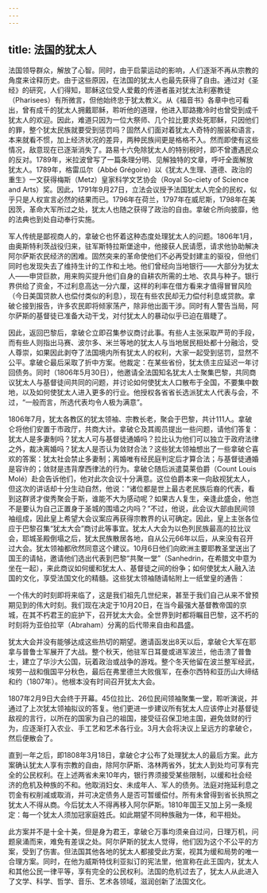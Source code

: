 ```yaml
---
---
---
```

title: 法国的犹太人
---




法国领导群众，解放了心智。同时，由于启蒙运动的影响，人们逐渐不再从宗教的角度来诠释历史。由于这些原因，在法国的犹太人也最先获得了自由。通过对《圣经》的研究，人们得知，耶稣这位受人爱戴的传道者虽对犹太法利塞教徒（Pharisees）有所微言，但他始终忠于犹太教义。从《福音书》各章中也可看出，曾有成千的犹太人拥戴耶稣，聆听他的道理，他进入耶路撒冷时也曾受到成千犹太人的欢迎。因此，难道只因为一位大祭师、几个拉比要求处死耶稣，只因他们的罪，整个犹太民族就要受到惩罚吗？固然人们面对着犹太人奇特的服装和语言，本来就看不惯，加上经济状况的差异，两种民族间更是格格不入。然而即使有这些情况，敌意现在已逐渐消失了。路易十六免除犹太人的特别税时，即不曾遭遇民众的反对。1789年，米拉波曾写了一篇条理分明、见解独特的文章，呼吁全面解放犹太人。1789年，格雷瓜尔（Abbé Grégoire）以《犹太人生理、道德、政治的重生》一文获得梅斯（Metz）皇家科学文艺协会（Royal So-ciety of Science and Arts）奖。因此，1791年9月27日，立法会议授予法国犹太人完全的民权，似乎只是人权宣言必然的结果而已。1796年在荷兰，1797年在威尼斯，1798年在美因茨，革命大军所过之处，犹太人也随之获得了政治的自由。拿破仑所向披靡，他的法典也到处自动奉行实施。

军人传统是鄙视商人的，拿破仑也怀着这种态度处理犹太人的问题。1806年1月，由奥斯特利茨战役归来，驻军斯特拉斯堡途中，他接获人民请愿，请求他协助解决阿尔萨斯农民经济的困难。固然突来的革命使他们不必再受封建主的驱役，但他们同时也发现失去了维持生计的工作和土地。他们曾经向当地银行——大部分为犹太人——申贷巨款，用来购买提升他们自身的自耕农所需的土地、农具与种子。银行界供给了资金，不过利息高达一分六厘，这样的利率在借方看来才值得冒冒风险（今日美国贷款人也偿付类似的利息），现在有些农民却无力偿付利息或贷款。拿破仑接到报告，许多农民即将倾家荡产，除非他出面干涉。同时有人警告当局，阿尔萨斯的基督徒已准备大动干戈，对付犹太人的暴动似乎已迫在眉睫了。

因此，返回巴黎后，拿破仑立即召集参议商讨此事。有些人主张采取严苛的手段，而有些人则指出马赛、波尔多、米兰等地的犹太人与当地居民相处都十分融洽，受人尊崇，如果因此剥夺了法国境内所有犹太人的权利，大家一起受到惩罚，显然不公平。拿破仑最后采取了折中方案。他裁定：在某些省份，犹太债主应延迟一年讨回债务。同时（1806年5月30日），他邀请全法国知名犹太人士聚集巴黎，共同商议犹太人与基督徒间共同的问题，并讨论如何使犹太人口散布于全国，不要集中数地，以及如何使犹太人进入更多的行业。他授权各省省长选派犹太人代表与会，不过，“一般而言，所选代表均令人极为满意”。

1806年7月，犹太各教区的犹太领袖、宗教长老，聚会于巴黎，共计111人。拿破仑将他们安置于市政厅，共商大计。拿破仑及其阁员提出一些问题，请他们答复：犹太人是多妻制吗？犹太人可与基督徒通婚吗？拉比认为他们可以独立于政府法律之外，裁决离婚吗？犹太人是否认为敛财合法？这些犹太领袖想出了一些拿破仑喜欢的答案：犹太社会禁止多妻制；离婚唯有经民庭判定后才算合法；与基督徒通婚是容许的；敛财是违背摩西律法的行为。拿破仑随后派遣莫莱伯爵（Count Louis Molé）赴会告诉他们，他对此次会议十分满意。这位伯爵本来一向敌视犹太人，但这次的讲话却十分生动自然，他说：“诸位都是世上最古老民族后裔的代表，看到这群贤才俊秀聚会于斯，谁能不大为感动呢？如果古人复生，亲逢此盛会，他岂不是要认为自己正置身于圣城的围墙之内吗？”不过，他说，此会议大部由民间领袖组成，因此皇上希望大会议案应再获得宗教界的认可确定。因此，皇上主张各位应于巴黎召集“犹太大会”商讨此等事宜。犹太人大会为以色列民族最高的拉比议会，耶城圣殿倒塌之后，犹太民族散居各地，自从公元66年以后，从来没有召开过大会。犹太领袖都欣然同意这个建议。10月6日他们向欧洲主要耶教圣堂送出了国王的请帖，邀请他们选出代表到巴黎“共聚一堂”（Sanhedrin，在希腊文中意为坐在一起），来此商议如何缓和犹太人、基督徒之间的纷争；如何使犹太人融入法国的文化，享受法国文化的精髓。这些犹太领袖随请帖附上一纸堂皇的通告：

一个伟大的时刻即将来临了，这是我们祖先几世纪来，甚至于我们自己从来不曾预期见到的伟大时刻。我们现在决定于10月20日，在当今最强大基督教帝国的京城，在其不朽君王的庇护下，召开犹太大会。全世界到时都将瞩目巴黎，这不朽的时刻将为亚伯拉罕（Abraham）分离的后代带来自由和昌盛。



犹太大会并没有能够达成这些热切的期望。邀请函发出8天以后，拿破仑大军在耶拿与普鲁士军展开了大战。整个秋天，他驻军日耳曼或进军波兰，他击溃了普鲁士，建立了华沙大公国，玩着政治或战争的游戏。整个冬天他留在波兰整军经武，埃劳一战和俄国平分秋色，最后在弗里德兰大败俄军，在泰尔西特和亚历山大缔结和约（1807年）。他根本没有时间召开犹太大会。

1807年2月9日大会终于开幕。45位拉比、26位民间领袖聚集一堂，聆听演说，并通过了上次犹太领袖拟议的答复。他们更进一步建议所有犹太人应该停止对基督徒敌视的言行，以所在的国家为自己的祖国，接受征召保卫地主国，避免敛财的行为，应逐渐打入农业、手工艺和艺术各行业。3月大会将决议上呈远方的拿破仑，然后便散会了。

直到一年之后，即1808年3月18日，拿破仑才公布了处理犹太人的最后方案。此方案确认犹太人享有宗教的自由，除阿尔萨斯、洛林两省外，犹太人到处均可享有完全的公民权利。在上述两省未来10年内，银行界须接受某些限制，以缓和社会经济的危机及种族的不和。他取消妇女、未成年人、军人的债务。法庭对拖延利息之罚金有权削减或取消，并可决定债务人是否可暂缓偿付。所有未曾得到省长执照之犹太人不得从商。今后犹太人不得再移入阿尔萨斯。1810年国王又加上另一条规定：每一个犹太人须加冠家庭姓氏。如此期望不同种族融为一体，和平相处。

此方案并不是十全十美，但是身为君王，拿破仑万事均须亲自过问，日理万机，问题泉涌而来，难免有差误之处。阿尔萨斯的犹太人觉得，他们因为这个不公平的方案，受到了伤害。但法国其他各地的犹太人都接受此方案，视其为缓和局势的唯一合理方案。同时，在他为威斯特伐利亚拟订的宪法里，他宣称在此王国内，犹太人和其他公民一律平等，享有完全的公民权利。法国的危机过去了，犹太人从此进入了文学、科学、哲学、音乐、艺术各领域，滋润创新了法国文化。